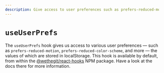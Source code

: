 ```yaml
---
description: Give access to user preferences such as prefers-reduced-motion.
---
```


# `useUserPrefs`

The `useUserPrefs` hook gives us access to various user preferences — such as `prefers-reduced-motion`, `prefers-reduced-color-scheme`, and more — the values of which are stored in localStorage. This hook is available by default, from within the [@wethegit/react-hooks](https://www.npmjs.com/package/@wethegit/react-hooks) NPM package. Have a look at the docs there for more information.
